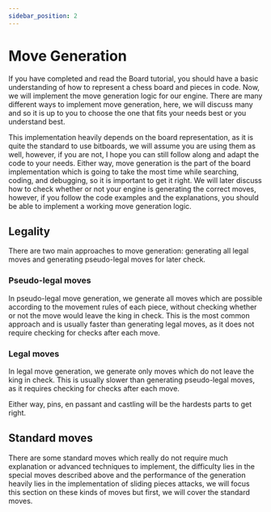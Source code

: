 ```yaml
---
sidebar_position: 2
---
```


# Move Generation

If you have completed and read the Board tutorial, you should have a basic understanding of how to represent a chess board and pieces in code. Now, we will implement the move generation logic for our engine.
There are many different ways to implement move generation, here, we will discuss many and so it is up to you to choose the one that fits your needs best or you understand best.

This implementation heavily depends on the board representation, as it is quite the standard to use bitboards, we will assume you are using them as well, however, if you are not, I hope you can still follow along and adapt the code to your needs.
Either way, move generation is the part of the board implementation which is going to take the most time while searching, coding, and debugging, so it is important to get it right. We will later discuss how to check whether or not 
your engine is generating the correct moves, however, if you follow the code examples and the explanations, you should be able to implement a working move generation logic.

## Legality

There are two main approaches to move generation: generating all legal moves and generating pseudo-legal moves for later check.

### Pseudo-legal moves
In pseudo-legal move generation, we generate all moves which are possible according to the movement rules of each piece,
without checking whether or not the move would leave the king in check. This is the most common approach and is usually faster
than generating legal moves, as it does not require checking for checks after each move.

### Legal moves
In legal move generation, we generate only moves which do not leave the king in check.
This is usually slower than generating pseudo-legal moves, as it requires checking for checks after each move.

Either way, pins, en passant and castling will be the hardests parts to get right.

## Standard moves
There are some standard moves which really do not require much explanation or advanced techniques to implement, the difficulty lies in the 
special moves described above and the performance of the generation heavily lies in the implementation of sliding pieces attacks, we will 
focus this section on these kinds of moves but first, we will cover the standard moves.

